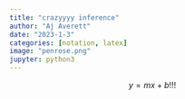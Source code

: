 ```yaml
---
title: "crazyyyy inference"
author: "Aj Averett"
date: "2023-1-3"
categories: [notation, latex]
image: "penrose.png"
jupyter: python3
---
```


$$
y = mx+b!!!
$$